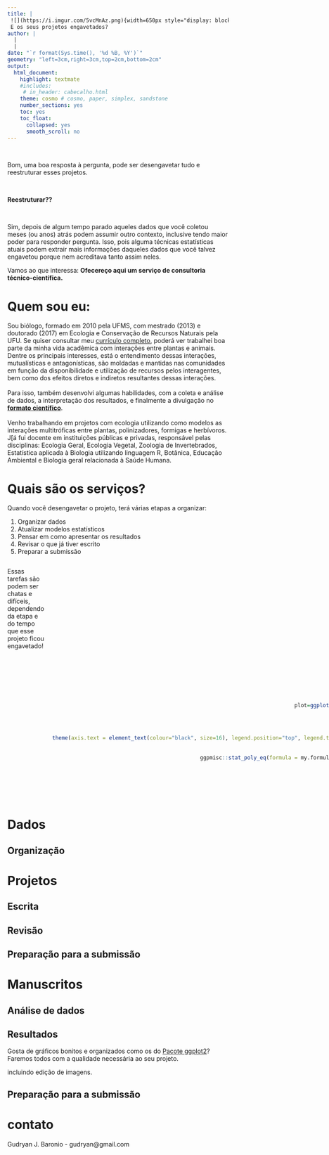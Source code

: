 ```yaml
---
title: |
 ![](https://i.imgur.com/5vcMnAz.png){width=650px style="display: block; margin:0 auto;"} \n
 E os seus projetos engavetados?
author: |
  |  
  |  
date: "`r format(Sys.time(), '%d %B, %Y')`"
geometry: "left=3cm,right=3cm,top=2cm,bottom=2cm"
output:
  html_document:
    highlight: textmate
    #includes:
     # in_header: cabecalho.html
    theme: cosmo # cosmo, paper, simplex, sandstone
    number_sections: yes
    toc: yes
    toc_float:
      collapsed: yes
      smooth_scroll: no
---
```

<style>
#.column-left{float: left; width: 33%; text-align: left;}
#.column-center{display: inline-block; width: 33%; text-align: center;}
#.column-right{float: right; width: 33%; text-align: right;}

.column-left{text-align: left;}
.column-center{text-align: center;}
.column-right{text-align: right;}


</style>


&nbsp;

Bom, uma boa resposta à pergunta, pode ser desengavetar tudo e reestruturar esses projetos.
  
  
&nbsp;

**Reestruturar??**
  
  
&nbsp;

Sim, depois de algum tempo parado aqueles dados que você coletou meses (ou anos) atrás podem assumir outro contexto, inclusive tendo maior poder para responder pergunta. Isso, pois alguma técnicas estatísticas atuais podem extrair mais informações daqueles dados que você talvez engavetou porque nem acreditava tanto assim neles.
  
Vamos ao que interessa: **Ofecereço aqui um serviço de consultoria técnico-científica.**
  
  
# Quem sou eu: {.tabset .tabset-fade}

Sou biólogo, formado em 2010 pela UFMS, com mestrado (2013) e doutorado (2017) em Ecologia e Conservação de Recursos Naturais pela UFU. Se quiser consultar meu [currículo completo](http://lattes.cnpq.br/7041242762452086), poderá ver trabalhei boa parte da minha vida acadêmica com interações entre plantas e animais. Dentre os principais interesses, está o entendimento dessas interações, mutualísticas e antagonísticas, são moldadas e mantidas nas comunidades em função da disponibilidade e utilização de recursos pelos interagentes, bem como dos efeitos diretos e indiretos resultantes dessas interações.  
\   
Para isso, também desenvolvi algumas habilidades, com a coleta e análise de dados, a interpretação dos resultados, e finalmente a divulgação no [**formato científico**](https://link.springer.com/article/10.1007/s11829-020-09770-9).  
\   
Venho trabalhando em projetos com ecologia utilizando como modelos as interações multitróficas entre plantas, polinizadores, formigas e herbívoros. J[á fui docente em instituições públicas e privadas, responsável pelas disciplinas: Ecologia Geral, Ecologia Vegetal, Zoologia de Invertebrados, Estatística aplicada à Biologia utilizando linguagem R, Botânica, Educação Ambiental e Biologia geral relacionada à Saúde Humana.  


# Quais são os serviços?
Quando você desengavetar o projeto, terá várias etapas a organizar:  

1. Organizar dados  
2. Atualizar modelos estatísticos  
3. Pensar em como apresentar os resultados  
4. Revisar o que já tiver escrito  
5. Preparar a submissão  
  


::::{style="display: flex;"}

::: {.column-left}
Essas tarefas são podem ser chatas e difíceis, dependendo da etapa e do tempo que esse projeto ficou engavetado! 
:::


::: {.col data-latex="{0.25\textwidth}"}
\ 
<!-- an empty Div (with a white space), serving as
a column separator -->

:::


::: {.column-right}
```r
dados=read.table("dados_ancova.txt", h=T, dec=",")

dados$etapa=as.factor(dados$etapa)

levels(dados$etapa)[levels(dados$etapa)=="dados"] <- "Dados"
levels(dados$etapa)[levels(dados$etapa)=="result"] <- "Resultados"
levels(dados$etapa)[levels(dados$etapa)=="submissao"] <- "Submissão"


library(ggplot2)
library(plotly)
library(ggpmisc)

library(extrafont)
font_import(paths = c(getwd()), prompt=F)
#loadfonts(device="win")
#fonts()
#windowsFonts()

my.formula <- y ~ x

plot=ggplot(dados, aes(y = tempo, x = dific, group = etapa, col= etapa, fill = etapa)) +
  geom_point(size=2.5)+
  geom_smooth(method="lm", alpha=0.2, se=T) +
  labs(y="Tempo gasto", x="Dificuldade")+
  theme_classic(base_size = 16, base_family="Josefin Sans Light") +
  theme(axis.text = element_text(colour="black", size=16), legend.position="top", legend.title = element_blank(), legend.text = element_text(colour="black", size=16))+
  scale_y_continuous(breaks=seq(0,14,2), limits=c(0,14))+
  scale_x_continuous(breaks=seq(0,30,5), limits=c(5,31))+
  ggpmisc::stat_poly_eq(formula = my.formula, aes(label = paste(..eq.label.., ..rr.label.., sep = "~~~")), parse = TRUE)

plot
#ggplotly(plot) # Make the plot interactive
```
Aqui, um gráfico mostrando o seu esforço acontecendo hehe
:::

::::


# Dados
## Organização

# Projetos {.tabset .tabset-fade}
## Escrita
## Revisão
## Preparação para a submissão


# Manuscritos {.tabset .tabset-fade}
## Análise de dados
## Resultados
Gosta de gráficos bonitos e organizados como os do [Pacote ggplot2](https://exts.ggplot2.tidyverse.org/gallery/)?  
Faremos todos com a qualidade necessária ao seu projeto.  
  
incluindo edição de imagens.

## Preparação para a submissão


# contato

Gudryan J. Baronio - gudryan@gmail.com